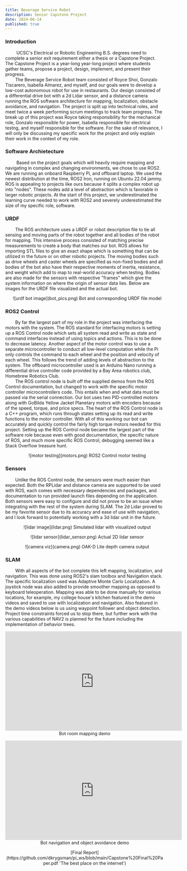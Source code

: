 ```yaml
---
title: Beverage Service Robot 
description: Senior Capstone Project
date: 2024-06-14
published: true
---
```

 
 ### Introduction 

 &nbsp;&nbsp;&nbsp;&nbsp;&nbsp;&nbsp;&nbsp;&nbsp;UCSC's Electrical or Robotic Engineering B.S. degrees need to complete a senior exit requirement either a thesis or a Capstone Project. The Capstone Project is a year-long year-long project where students gather teams, propose a project, design, implement, and present their progress.\
&nbsp;&nbsp;&nbsp;&nbsp;&nbsp;&nbsp;&nbsp;&nbsp;The Beverage Service Robot team consisted of Royce Shoi, Gonzalo Tiscarero, Isabella Almarez, and myself, and our goals were to develop a low-cost autonomous robot for use in restaurants. Our design consisted of a differential drive bot with a 2d Lidar sensor, and a distance camera running the ROS software architecture for mapping, localization, obstacle avoidance, and navigation. The project is split up into technical roles, and meet twice a week performing scrum meetings to track team progress. The break up of this project was Royce taking responsibility for the mechanical role, Gonzalo responsible for power, Isabella responsible for electrical testng, and myself responsible for the software. For the sake of relevance, I will only be discussing my specific work for the project and only explain their work in the context of my role.

 ### Software Archietecture 

 &nbsp;&nbsp;&nbsp;&nbsp;&nbsp;&nbsp;&nbsp;&nbsp;Based on the project goals which will heavily require mapping and navigating in complex and changing environments, we chose to use ROS2. We are running an onboard Raspberry Pi, and offboard laptop. We used the newest distribution at the time, ROS2 Iron, running on Ubuntu 22.04 jammy. ROS is appealing to projects like ours because it splits a complex robot up into "nodes". These nodes add a level of abstraction which is favorable in larger robotic projects. At the start of this project, we underestimated the learning curve needed to work with ROS2 and severely underestimated the size of my specific role, software. 

### URDF 

&nbsp;&nbsp;&nbsp;&nbsp;&nbsp;&nbsp;&nbsp;&nbsp;The ROS architecture uses a URDF or robot description file to tie all sensing and moving parts of the robot together and all bodies of the robot for mapping. This intensive process consisted of matching precise measurements to create a body that matches our bot. ROS allows for importing STL files to give an exact shape which is something that can be utilized in the future or on other robotic projects. The moving bodies such as drive wheels and caster wheels are specified as non-fixed bodies and all bodies of the bot also have their respective moments of inertia, resistance, and weight which add to map to real-world accuracy when testing. Bodies are also made for the sensors with respective "frames" which give the system information on where the origin of sensor data lies. Below are images for the URDF file visualized and the actual bot. 

<p align="center">
    ![urdf bot image](bot_pics.png)
 Bot and corresponding URDF file model
</p>



### ROS2 Control

&nbsp;&nbsp;&nbsp;&nbsp;&nbsp;&nbsp;&nbsp;&nbsp;By far the largest part of my role in the project was interfacing the motors with the system. The ROS standard for interfacing motors is setting up a ROS Control node which sets all system read and write as state and command interfaces instead of using topics and actions. This is to be done to decrease latency. Another aspect of the motor control was to use a separate microcontroller to conduct all low-level computation while the Pi only controls the command to each wheel and the position and velocity of each wheel. This follows the trend of adding levels of abstraction to the system. The offboard microcontroller used is an Arduino Nano running a differential drive controller code provided by a Bay Area robotics club, Homebrew Robotics Club.\
&nbsp;&nbsp;&nbsp;&nbsp;&nbsp;&nbsp;&nbsp;&nbsp;The ROS control node is built off the supplied demos from the ROS Control documentation, but changed to work with the specific motor controller microcontrollers code. This entails when and what data must be passed via the serial connection. Our bot uses two PID-controlled motors along with GoBilda Yellow Jacket Planetary motors with encoders because of the speed, torque, and price specs. The heart of the ROS Control node is a C++ program, which runs through states setting up its read and write functions to the motor controller. With all of this working our bot can accurately and quickly control the fairly high torque motors needed for this project. Setting up the ROS Control node became the largest part of the software role because even with good documentation, the specific nature of ROS, and much more specific ROS Control, debugging seemed like a Stack Overflow treasure hunt.     

<p align="center">
    ![motor testing](motors.png)
 ROS2 Control motor testing 
</p>


### Sensors

&nbsp;&nbsp;&nbsp;&nbsp;&nbsp;&nbsp;&nbsp;&nbsp;Unlike the ROS Control node, the sensors were much easier than expected. Both the RPLidar and distance camera are supported to be used with ROS, each comes with necessary dependencies and packages, and documentation to run provided launch files depending on the application. Both sensors were easy to configure and did not prove to be an issue when integrating with the rest of the system during SLAM. The 2d Lidar proved to be my favorite sensor due to its accuracy and ease of use with navigation, and I look forward to potentially working with a 3d lidar unit in the future. 

<p align="center">
    ![lidar image](lidar.png)
 Simulated lidar with visualized output 
</p>


<p align="center">
    ![lidar sensor](lidar_sensor.png)
 Actual 2D lidar sensor 
</p>


<p align="center">
    ![camera viz](camera.png)
 OAK-D Lite depth camera output
</p>


### SLAM

&nbsp;&nbsp;&nbsp;&nbsp;&nbsp;&nbsp;&nbsp;&nbsp;With all aspects of the bot complete this left mapping, localization, and navigation. This was done using ROS2's slam toolbox and Navigation stack. The specific localization used was Adaptive Monte Carlo Localization. A joystick node was also added to provide smoother mapping as opposed to keyboard teleoperation. Mapping was able to be done manually for various locations, for example, my college house's kitchen featured in the demo videos and saved to use with localization and navigation. Also featured in the demo videos below is us using waypoint follower and object detection. Project time constraints forced us to stop there, but further work with the various capabilities of NAV2 is planned for the future including the implementation of behavior trees. 

<p align="center">
    <iframe width="560" height="315" src="https://www.youtube.com/embed/xmDNeEyO544?si=K7r0jcWTe64ZAWfx" title="YouTube video player" frameborder="0" allow="accelerometer; autoplay; clipboard-write; encrypted-media; gyroscope; picture-in-picture; web-share" referrerpolicy="strict-origin-when-cross-origin" allowfullscreen></iframe>
    Bot room mapping demo
</p>


<p align="center">
    <iframe width="560" height="315" src="https://www.youtube.com/embed/7GRSEKePKW8?si=66xBBAIpu_byWDDS" title="YouTube video player" frameborder="0" allow="accelerometer; autoplay; clipboard-write; encrypted-media; gyroscope; picture-in-picture; web-share" referrerpolicy="strict-origin-when-cross-origin" allowfullscreen></iframe>
    Bot navigation and object avoidance demo 
</p>

<p align="center">
    [Final Report](https://github.com/dkrygsman/pi_ws/blob/main/Capstone%20Final%20Paper.pdf 'The best place on the internet')
</p>




